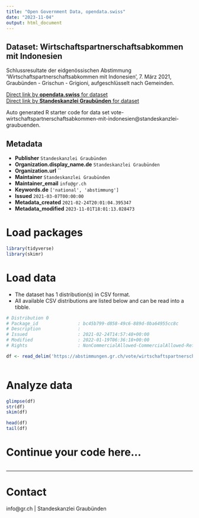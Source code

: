 ```yaml
---
title: "Open Government Data, opendata.swiss"
date: "2023-11-04"
output: html_document
---
```


## Dataset: Wirtschaftspartnerschaftsabkommen mit Indonesien

Schlussresultate der eidgenössischen Abstimmung 'Wirtschaftspartnerschaftsabkommen mit Indonesien', 7. März 2021, Graubünden - Grischun - Grigioni, aufgeschlüsselt nach Gemeinden.

[Direct link by **opendata.swiss** for dataset](https://opendata.swiss/de/dataset/wirtschaftspartnerschaftsabkommen-mit-indonesien)<br>
[Direct link by **Standeskanzlei Graubünden** for dataset](https://abstimmungen.gr.ch/vote/wirtschaftspartnerschaftsabkommen-mit-indonesien/data)

Auto generated R starter code for data set vote-wirtschaftspartnerschaftsabkommen-mit-indonesien@standeskanzlei-graubuenden.

## Metadata

- **Publisher** `Standeskanzlei Graubünden`
- **Organization.display_name.de** `Standeskanzlei Graubünden`
- **Organization.url** ``
- **Maintainer** `Standeskanzlei Graubünden`
- **Maintainer_email** `info@gr.ch`
- **Keywords.de** `['national', 'abstimmung']`
- **Issued** `2021-03-07T00:00:00`
- **Metadata_created** `2021-02-24T20:01:04.395347`
- **Metadata_modified** `2023-11-01T18:01:13.028473`


# Load packages

```r

library(tidyverse)
library(skimr)

```

# Load data

-   The dataset has 1 distribution(s) in CSV format.
-   All available CSV distributions are listed below and can be read into a tibble.

```r

# Distribution 0
# Package_id               : bc45b799-d858-49c6-889d-0ba64955cc8c
# Description              : 
# Issued                   : 2021-02-24T14:57:48+00:00
# Modified                 : 2022-01-19T06:36:18+00:00
# Rights                   : NonCommercialAllowed-CommercialAllowed-ReferenceRequired

df <- read_delim('https://abstimmungen.gr.ch/vote/wirtschaftspartnerschaftsabkommen-mit-indonesien/data-csv')



```

# Analyze data

```r

glimpse(df)
str(df)
skim(df)

head(df)
tail(df)

```

# Continue your code here...

```r

```

------------------------------------------------------------------------

# Contact

info@gr.ch | Standeskanzlei Graubünden
